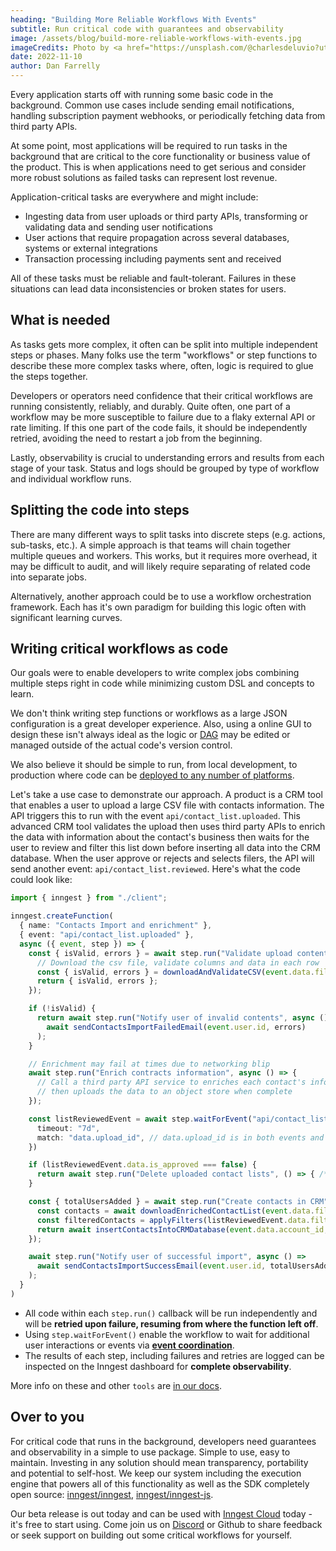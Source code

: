 ```yaml
---
heading: "Building More Reliable Workflows With Events"
subtitle: Run critical code with guarantees and observability
image: /assets/blog/build-more-reliable-workflows-with-events.jpg
imageCredits: Photo by <a href="https://unsplash.com/@charlesdeluvio?utm_source=unsplash&utm_medium=referral&utm_content=creditCopyText">charlesdeluvio</a> on <a href="https://unsplash.com/?utm_source=unsplash&utm_medium=referral&utm_content=creditCopyText">Unsplash</a>
date: 2022-11-10
author: Dan Farrelly
---
```


Every application starts off with running some basic code in the background. Common use cases include sending email notifications, handling subscription payment webhooks, or periodically fetching data from third party APIs.

At some point, most applications will be required to run tasks in the background that are critical to the core functionality or business value of the product. This is when applications need to get serious and consider more robust solutions as failed tasks can represent lost revenue.

Application-critical tasks are everywhere and might include:

* Ingesting data from user uploads or third party APIs, transforming or validating data and sending user notifications
* User actions that require propagation across several databases, systems or external integrations
* Transaction processing including payments sent and received

All of these tasks must be reliable and fault-tolerant. Failures in these situations can lead data inconsistencies or broken states for users.

## What is needed

As tasks gets more complex, it often can be split into multiple independent steps or phases. Many folks use the term "workflows" or step functions to describe these more complex tasks where, often, logic is required to glue the steps together.

Developers or operators need confidence that their critical workflows are running consistently, reliably, and durably. Quite often, one part of a workflow may be more susceptible to failure due to a flaky external API or rate limiting. If this one part of the code fails, it should be independently retried, avoiding the need to restart a job from the beginning.

Lastly, observability is crucial to understanding errors and results from each stage of your task. Status and logs should be grouped by type of workflow and individual workflow runs.

## Splitting the code into steps

There are many different ways to split tasks into discrete steps (e.g. actions, sub-tasks, etc.). A simple approach is that teams will chain together multiple queues and workers. This works, but it requires more overhead, it may be difficult to audit, and will likely require separating of related code into separate jobs.

Alternatively, another approach could be to use a workflow orchestration framework. Each has it's own paradigm for building this logic often with significant learning curves.

## Writing critical workflows as code

Our goals were to enable developers to write complex jobs combining multiple steps right in code while minimizing custom DSL and concepts to learn.

We don't think writing step functions or workflows as a large JSON configuration is a great developer experience. Also, using a online GUI to design these isn't always ideal as the logic or [DAG](https://en.wikipedia.org/wiki/Directed_acyclic_graph) may be edited or managed outside of the actual code's version control.

We also believe it should be simple to run, from local development, to production where code can be [deployed to any number of platforms](/docs/apps/cloud?ref=blog-build-more-reliable-workflows-with-events).

Let's take a use case to demonstrate our approach. A product is a CRM tool that enables a user to upload a large CSV file with contacts information. The API triggers this to run with the event `api/contact_list.uploaded`. This advanced CRM tool validates the upload then uses third party APIs to enrich the data with information about the contact's business then waits for the user to review and filter this list down before inserting all data into the CRM database. When the user approve or rejects and selects filers, the API will send another event: `api/contact_list.reviewed`. Here's what the code could look like:


```typescript
import { inngest } from "./client";

inngest.createFunction(
  { name: "Contacts Import and enrichment" },
  { event: "api/contact_list.uploaded" },
  async ({ event, step }) => {
    const { isValid, errors } = await step.run("Validate upload contents", async () => {
      // Download the csv file, validate columns and data in each row
      const { isValid, errors } = downloadAndValidateCSV(event.data.filename);
      return { isValid, errors };
    });

    if (!isValid) {
      return await step.run("Notify user of invalid contents", async () =>
        await sendContactsImportFailedEmail(event.user.id, errors)
      );
    }

    // Enrichment may fail at times due to networking blip
    await step.run("Enrich contracts information", async () => {
      // Call a third party API service to enriches each contact's info
      // then uploads the data to an object store when complete
    });

    const listReviewedEvent = await step.waitForEvent("api/contact_list.reviewed", {
      timeout: "7d",
      match: "data.upload_id", // data.upload_id is in both events and must match to proceed
    })

    if (listReviewedEvent.data.is_approved === false) {
      return await step.run("Delete uploaded contact lists", () => { /* ...*/ });
    }

    const { totalUsersAdded } = await step.run("Create contacts in CRM", async () => {
      const contacts = await downloadEnrichedContactList(event.data.filename);
      const filteredContacts = applyFilters(listReviewedEvent.data.filters);
      return await insertContactsIntoCRMDatabase(event.data.account_id, filteredContacts);
    });

    await step.run("Notify user of successful import", async () =>
      await sendContactsImportSuccessEmail(event.user.id, totalUsersAdded)
    );
  }
)
```

* All code within each `step.run()` callback will be run independently and will be **retried upon failure, resuming from where the function left off**.
* Using `step.waitForEvent()` enable the workflow to wait for additional user interactions or events via [**event coordination**](/patterns/event-coordination-for-lost-customers?ref=blog-build-more-reliable-workflows-with-events).
* The results of each step, including failures and retries are logged can be inspected on the Inngest dashboard for **complete observability**.

More info on these and other `tools` are [in our docs](/docs/functions/multi-step?ref=blog-build-more-reliable-workflows-with-events#tools).

## Over to you

For critical code that runs in the background, developers need guarantees and observability in a simple to use package. Simple to use, easy to maintain. Investing in any solution should mean transparency, portability and potential to self-host. We keep our system including the execution engine that powers all of this functionality as well as the SDK completely open source: [inngest/inngest](https://github.com/inngest/inngest), [inngest/inngest-js](https://github.com/inngest/inngest-js).

Our beta release is out today and can be used with [Inngest Cloud](https://app.inngest.com/sign-up?ref=blog-reliable-workflows-with-events) today - it's free to start using. Come join us on [Discord](/discord) or Github to share feedback or seek support on building out some critical workflows for yourself.

